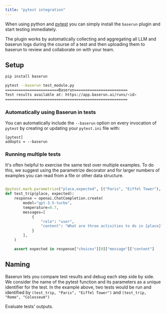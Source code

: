 ```yaml
---
title: "pytest integration"
---
```


When using python and [pytest](https://docs.pytest.org/) you can simply install the `baserun` plugin and start testing immediately.

The plugin works by automatically collecting and aggregating all LLM and baserun logs during the course of a test and then uploading them to baserun to review and collaborate on with your team.

## Setup

```bash
pip install baserun

pytest --baserun test_module.py
========================Baserun========================
Test results available at: https://app.baserun.ai/runs/<id>
=======================================================
```

### Automatically using Baserun in tests

You can automatically include the `--baserun` option on every invocation of `pytest` by creating or updating your `pytest.ini` file with:

```
[pytest]
addopts = --baserun
```

### Running multiple tests

It's often helpful to exercise the same test over multiple examples. To do this, we suggest using the parametrize decorator and for larger numbers of examples you can read from a file or other data structure.

```python

@pytest.mark.parametrize("place,expected", [("Paris", "Eiffel Tower"), ("Rome", "Colosseum")])
def test_trip(place, expected):
    response = openai.ChatCompletion.create(
        model="gpt-3.5-turbo",
        temperature=0.7,
        messages=[
            {
                "role": "user",
                "content": "What are three activities to do in {place}?"
            }
        ],
    )

    assert expected in response["choices"][0]["message"]["content"]
```

## Naming

Baserun lets you compare test results and debug each step side by side. We consider the name of the pytest function and its parameters as a unique identifier for the test. In the example above, two tests would be run and identified by `(test_trip, "Paris", "Eiffel Tower")` and `(test_trip, "Rome", "Colosseum")`

<CardGroup cols={2}>
  <Card
    title="Automatic evaluations"
    icon="scale-balanced"
    href="/evaluation/Automatic-evaluation"
  >
    Evaluate tests' outputs.
  </Card>
</CardGroup>
